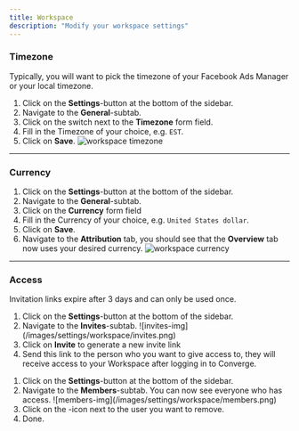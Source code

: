 ```yaml
---
title: Workspace
description: "Modify your workspace settings"
---
```




### Timezone

<Accordion title="How to modify your Workspace Timezone" icon="globe"> 

<Note> Typically, you will want to pick the timezone of your Facebook Ads Manager or your local timezone. </Note>

1. Click on the **Settings**-button at the bottom of the sidebar.
2. Navigate to the **General**-subtab.
3. Click on the switch next to the **Timezone** form field.
4. Fill in the Timezone of your choice, e.g. `EST`.
5. Click on **Save**.
![workspace timezone](/images/settings/workspace/workspace-timezone.png)
</Accordion>

---

### Currency

<Accordion title="How to modify your Workspace Currency" icon="dollar-sign" >


1. Click on the **Settings**-button at the bottom of the sidebar.
2. Navigate to the **General**-subtab.
3. Click on the **Currency** form field
4. Fill in the Currency of your choice, e.g. `United States dollar`.
5. Click on **Save**.
6. Navigate to the **Attribution** tab, you should see that the **Overview** tab now uses your desired currency.
![workspace currency](/images/settings/workspace/workspace-currency.png)

</Accordion>

---

### Access

<Accordion title="How do I invite someone to my Workspace" icon="user-plus"> 

<Note> Invitation links expire after 3 days and can only be used once. </Note>

1. Click on the **Settings**-button at the bottom of the sidebar.
2. Navigate to the **Invites**-subtab.
    <Frame> ![invites-img](/images/settings/workspace/invites.png) </Frame>
3. Click on **Invite** to generate a new invite link
4. Send this link to the person who you want to give access to, they will receive access to your Workspace after logging in to Converge.
</Accordion>

<Accordion title="How do I remove someone from my Workspace" icon="user-xmark"> 


1. Click on the **Settings**-button at the bottom of the sidebar.
2. Navigate to the **Members**-subtab. You can now see everyone who has access.
    <Frame> ![members-img](/images/settings/workspace/members.png) </Frame>
3. Click on the <Icon name="trash"/>-icon next to the user you want to remove.
4. Done.
</Accordion>